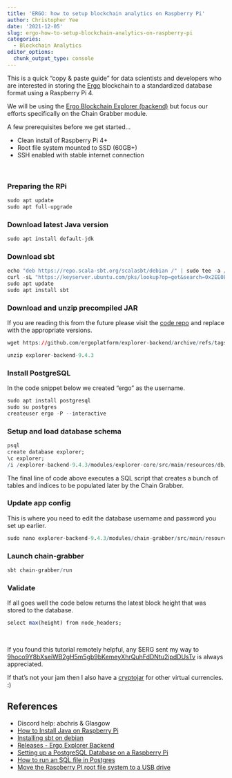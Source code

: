 ```yaml
---
title: 'ERGO: how to setup blockchain analytics on Raspberry Pi'
author: Christopher Yee
date: '2021-12-05'
slug: ergo-how-to-setup-blockchain-analytics-on-raspberry-pi
categories:
  - Blockchain Analytics
editor_options: 
  chunk_output_type: console
---
```


This is a quick "copy & paste guide" for data scientists and developers who are interested in storing the [Ergo](https://ergoplatform.org/en/) blockchain to a standardized database format using a Raspberry Pi 4.

We will be using the [Ergo Blockchain Explorer (backend)](https://github.com/ergoplatform/explorer-backend) but focus our efforts specifically on the Chain Grabber module.

A few prerequisites before we get started...

* Clean install of Raspberry Pi 4+
* Root file system mounted to SSD (60GB+) 
* SSH enabled with stable internet connection

<br>

### Preparing the RPi
```r
sudo apt update
sudo apt full-upgrade
```

### Download latest Java version
```r
sudo apt install default-jdk
```

### Download sbt
```r
echo "deb https://repo.scala-sbt.org/scalasbt/debian /" | sudo tee -a /etc/apt/sources.list.d/sbt.list
curl -sL "https://keyserver.ubuntu.com/pks/lookup?op=get&search=0x2EE0EA64E40A89B84B2DF73499E82A75642AC823" | sudo apt-key add
sudo apt update
sudo apt install sbt
```

### Download and unzip precompiled JAR

If you are reading this from the future please visit the [code repo](https://github.com/ergoplatform/explorer-backend/releases) and replace with the appropriate versions.

```r
wget https://github.com/ergoplatform/explorer-backend/archive/refs/tags/9.4.3.zip

unzip explorer-backend-9.4.3
```

### Install PostgreSQL

In the code snippet below we created "ergo" as the username.

```r
sudo apt install postgresql
sudo su postgres
createuser ergo -P --interactive
```

### Setup and load database schema
```r
psql
create database explorer;
\c explorer;
/i /explorer-backend-9.4.3/modules/explorer-core/src/main/resources/db/V9__Schema.sql
```

The final line of code above executes a SQL script that creates a bunch of tables and indices to be populated later by the Chain Grabber.

### Update app config

This is where you need to edit the database username and password you set up earlier. 

```r
sudo nano explorer-backend-9.4.3/modules/chain-grabber/src/main/resources/application.conf
```

### Launch chain-grabber
```r
sbt chain-grabber/run
```

### Validate

If all goes well the code below returns the latest block height that was stored to the database.

```r
select max(height) from node_headers;
```

<br>

If you found this tutorial remotely helpful, any $ERG sent my way to [9hoco9Y8bXseiWB2gH5m5gb9bKemeyXhrQuhFdDNtu2ipdDUsTv](https://explorer.ergoplatform.com/en/search?query=9hoco9Y8bXseiWB2gH5m5gb9bKemeyXhrQuhFdDNtu2ipdDUsTv) is always appreciated.

If that's not your jam then I also have a [cryptojar](https://www.christopheryee.org/cryptojar/) for other virtual currencies. :)

## References
* Discord help: abchris & Glasgow
* [How to Install Java on Raspberry Pi](https://phoenixnap.com/kb/install-java-raspberry-pi)
* [Installing sbt on debian](https://github.com/sbt/sbt/issues/6445#issuecomment-824491782)
* [Releases - Ergo Explorer Backend](https://github.com/ergoplatform/explorer-backend/releases)
* [Setting up a PostgreSQL Database on a Raspberry Pi](https://pimylifeup.com/raspberry-pi-postgresql/)
* [How to run an SQL file in Postgres](https://kb.objectrocket.com/postgresql/how-to-run-an-sql-file-in-postgres-846)
* [Move the Raspberry PI root file system to a USB drive](https://www.pragmaticlinux.com/2020/08/move-the-raspberry-pi-root-file-system-to-a-usb-drive/)


<br>